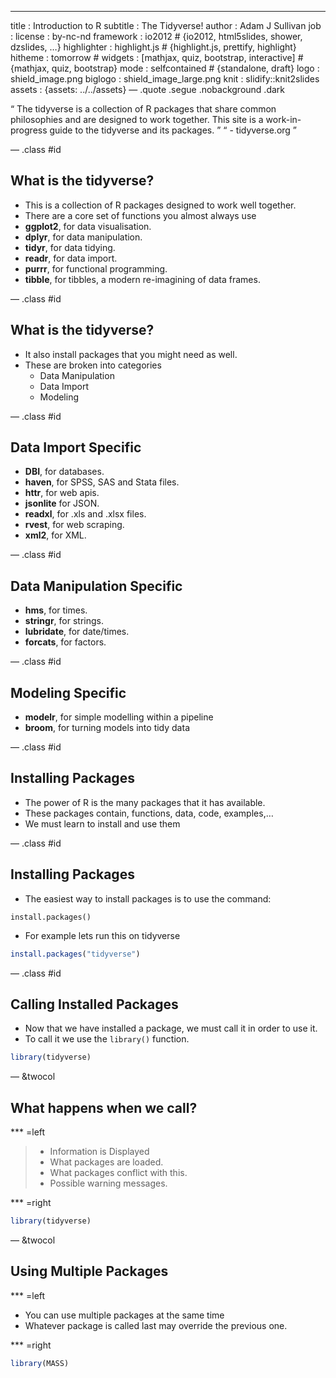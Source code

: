 ---
title       : Introduction to R
subtitle    : The Tidyverse!
author      : Adam J Sullivan
job         : 
license     : by-nc-nd
framework   : io2012        # {io2012, html5slides, shower, dzslides, ...}
highlighter : highlight.js  # {highlight.js, prettify, highlight}
hitheme     : tomorrow      # 
widgets     : [mathjax, quiz, bootstrap, interactive]            # {mathjax, quiz, bootstrap}
mode        : selfcontained # {standalone, draft}
logo        : shield_image.png
biglogo     : shield_image_large.png
knit        : slidify::knit2slides
assets      : {assets: ../../assets}
--- .quote .segue .nobackground .dark

<q> <span class = 'white'> The tidyverse is a collection of R packages that share common philosophies and are designed to work together. This site is a work-in-progress guide to the tidyverse and its packages. </span></q>
<q> <span class = 'white'> - tidyverse.org </span></q>

--- .class #id

## What is the tidyverse?

- This is a collection of R packages designed to work well together. 
- There are a core set of functions you almost always use
- **ggplot2**, for data visualisation.
- **dplyr**, for data manipulation.
- **tidyr**, for data tidying.
- **readr**, for data import.
- **purrr**, for functional programming.
- **tibble**, for tibbles, a modern re-imagining of data frames.



--- .class #id

## What is the tidyverse?

- It also install packages that you might need as well. 
- These are broken into categories
    - Data Manipulation
    - Data Import
    - Modeling


--- .class #id    

## Data Import Specific

- **DBI**, for databases.
- **haven**, for SPSS, SAS and Stata files.
- **httr**, for web apis.
- **jsonlite** for JSON.
- **readxl**, for .xls and .xlsx files.
- **rvest**, for web scraping.
- **xml2**, for XML.


--- .class #id

## Data Manipulation Specific 

- **hms**, for times.
- **stringr**, for strings.
- **lubridate**, for date/times.
- **forcats**, for factors.


--- .class #id

## Modeling Specific

- **modelr**, for simple modelling within a pipeline
- **broom**, for turning models into tidy data

--- .class #id

## Installing Packages

- The power of R is the many packages that it has available. 
- These packages contain, functions, data, code, examples,...
- We must learn to install and use them

--- .class #id

## Installing Packages

- The easiest way to install packages is to use the command:
```
install.packages()
```
- For example lets run this on tidyverse
```r
install.packages("tidyverse")
```


--- .class #id

## Calling Installed Packages

- Now that we have installed a package, we must call it in order to use it. 
- To call it we use the `library()` function. 
```r
library(tidyverse)
```

--- &twocol

## What happens when we call?


*** =left

>- Information is Displayed
    - What packages are loaded.
    - What packages conflict with this. 
    - Possible warning messages.
    
    

*** =right

```R
library(tidyverse)
```



--- &twocol


## Using Multiple Packages



*** =left

- You can use multiple packages at the same time
- Whatever package is called last may override the previous one.

*** =right


```r
library(MASS)
```